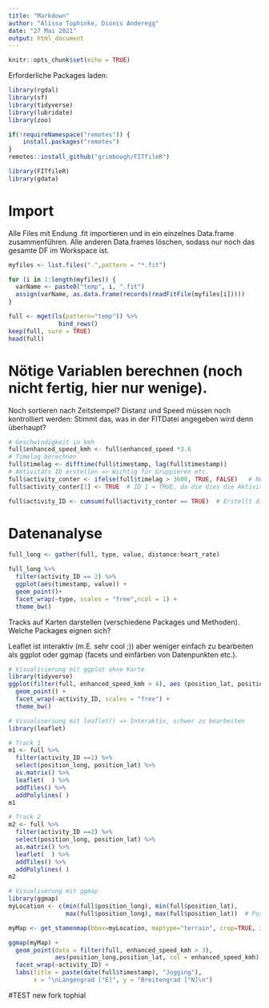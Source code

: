 ```yaml
---
title: "Markdown"
author: "Alissa Tophinke, Dionis Anderegg"
date: "27 Mai 2021"
output: html_document
---
```


```r
knitr::opts_chunk$set(echo = TRUE)

```

Erforderliche Packages laden:
```r
library(rgdal) 
library(sf)
library(tidyverse)
library(lubridate)
library(zoo)

if(!requireNamespace("remotes")) {
    install.packages("remotes")
}
remotes::install_github("grimbough/FITfileR")

library(FITfileR)
library(gdata)
```

# Import
Alle Files mit Endung .fit importieren und in ein einzelnes Data.frame zusammenführen. Alle anderen Data.frames löschen, sodass nur noch das gesamte DF im Workspace ist.
```r
myfiles <- list.files(".",pattern = "*.fit")

for (i in 1:length(myfiles)) {
  varName <- paste0("temp", i, ".fit")
  assign(varName, as.data.frame(records(readFitFile(myfiles[i]))))
}

full <- mget(ls(pattern="temp")) %>%
              bind_rows()
keep(full, sure = TRUE)
head(full)
```

# Nötige Variablen berechnen (noch nicht fertig, hier nur wenige). 

Noch sortieren nach Zeitstempel? Distanz und Speed müssen noch kontrolliert werden: Stimmt das, was in der FITDatei angegeben wird denn überhaupt?
```r
# Geschwindigkeit in kmh
full$enhanced_speed_kmh <- full$enhanced_speed *3.6
# Timelag berechnen
full$timelag <- difftime(full$timestamp, lag(full$timestamp))
# Aktivitäts ID erstellen => Wichtig für Gruppieren etc.
full$activity_conter <- ifelse(full$timelag > 3600, TRUE, FALSE)   # Neue ID wenn mehr als 1 Stunde timelag
full$activity_conter[1] <- TRUE  # ID 1 = TRUE, da die dies die Aktivität nummer 1 ist

full$activity_ID <- cumsum(full$activity_conter == TRUE)  # Erstellt die AktivitätsID basierend auf Conter
```

# Datenanalyse
```r
full_long <- gather(full, type, value, distance:heart_rate)

full_long %>%
  filter(activity_ID == 2) %>%
  ggplot(aes(timestamp, value)) +
  geom_point()+
  facet_wrap(~type, scales = "free",ncol = 1) +
  theme_bw()
```



Tracks auf Karten darstellen (verschiedene Packages und Methoden). Welche Packages eignen sich?

Leaflet ist interaktiv (m.E. sehr cool ;)) aber weniger einfach zu bearbeiten als ggplot oder ggmap (facets und einfärben von Datenpunkten etc.).
```r
# Visualisierung mit ggplot ohne Karte
library(tidyverse)
ggplot(filter(full, enhanced_speed_kmh > 4), aes (position_lat, position_long, col = enhanced_speed_kmh)) +
  geom_point() +
  facet_wrap(~activity_ID, scales = "free") +
  theme_bw()

# Visualiseriung mit leaflet() => Interaktiv, schwer zu bearbeiten
library(leaflet)

# Track 1
m1 <- full %>%
  filter(activity_ID ==1) %>%
  select(position_long, position_lat) %>% 
  as.matrix() %>%
  leaflet(  ) %>%
  addTiles() %>%
  addPolylines( )
m1

# Track 2
m2 <- full %>%
  filter(activity_ID ==2) %>%
  select(position_long, position_lat) %>% 
  as.matrix() %>%
  leaflet(  ) %>%
  addTiles() %>%
  addPolylines( )
m2

# Visualiserung mit ggmap
library(ggmap)
myLocation <- c(min(full$position_long), min(full$position_lat), 
                max(full$position_long), max(full$position_lat))  # Position definieren für Karten

myMap <- get_stamenmap(bbox=myLocation, maptype="terrain", crop=TRUE, zoom = 13)  # Kartenimport

ggmap(myMap) +
  geom_point(data = filter(full, enhanced_speed_kmh > 3), 
             aes(position_long,position_lat, col = enhanced_speed_kmh)) +
  facet_wrap(~activity_ID) +
  labs(title = paste(date(full$timestamp), "Jogging"),
       x = "\nLängengrad [°E]", y = "Breitengrad [°N]\n")
```

#TEST new fork tophial
